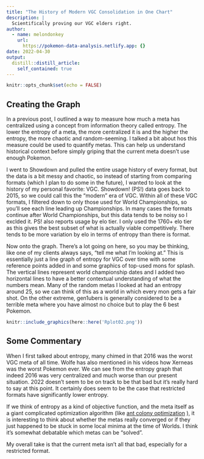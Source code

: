 ```yaml
---
title: "The History of Modern VGC Consolidation in One Chart"
description: |
  Scientifically proving our VGC elders right.  
author:
  - name: melondonkey
    url:
      https://pokemon-data-analysis.netlify.app: {}
date: 2022-04-30
output:
  distill::distill_article:
    self_contained: true
---
```



```r
knitr::opts_chunk$set(echo = FALSE)
```

## Creating the Graph

In a previous post, I outlined a way to measure how much a meta has centralized using a concept from information theory called entropy.  The lower the entropy of a meta, the more centralized it is and the higher the entropy, the more chaotic and random-seeming.  I talked a bit about hos this measure could be used to quantify metas.  This can help us understand historical context before simply griping that the current meta doesn't use enough Pokemon.  

I went to Showdown and pulled the entire usage history of every format, but the data is a bit messy and chaotic, so instead of starting from comparing formats (which I plan to do some in the future), I wanted to look at the history of my personal favorite: VGC.  Showdown! (PS!) data goes back to 2015, so we could call this the "modern" era of VGC.  Within all of these VGC formats, I filtered down to only those used for World Championships, so you'll see each line leading up Championships.  In many cases the formats continue after World Championships, but this data tends to be noisy so I exclded it.  PS! also reports usage by elo tier.  I only used the 1760+ elo tier as this gives the best subset of what is actually viable competitively.  There tends to be more variation by elo in terms of entropy than there is format. 

Now onto the graph.  There's a lot going on here, so you may be thinking, like one of my clients always says, "tell me what I'm looking at."  This is essentially just a line graph of entropy for VGC over time with some reference points added in and some graphics of top-used mons for splash.  The vertical lines represent world championship dates and I added two horizontal lines to have a better contextual understanding of what the numbers mean.  Many of the random metas I looked at had an entropy around 25, so we can think of this as a world in which every mon gets a fair shot.  On the other extreme, gen1ubers is generally considered to be a terrible meta where you have almost no choice but to play the 6 best Pokemon.  



```r
knitr::include_graphics(here::here('Rplot02.png'))
```


## Some Commentary

When I first talked about entropy, many chimed in that 2016 was the worst VGC meta of all time.  Wolfe has also mentioned in his videos how Xerneas was the worst Pokemon ever.  We can see from the entropy graph that indeed 2016 was very centralized and much worse than our present situation.  2022 doesn't seem to be on track to be that bad but it's really hard to say at this point.  It certainly does seem to be the case that restricted formats have significantly lower entropy.  

If we think of entropy as a kind of objective function, and the meta itself as a giant complicated optimization algorithm (like [ant colony optimization](https://en.wikipedia.org/wiki/Ant_colony_optimization_algorithms ) ), it is interesting to think about whether the metas really converged or if they just happened to be stuck in some local minima at the time of Worlds.  I think it's somewhat debatable which metas can be "solved".

My overall take is that the current meta isn't all that bad, especially for a restricted format.  

